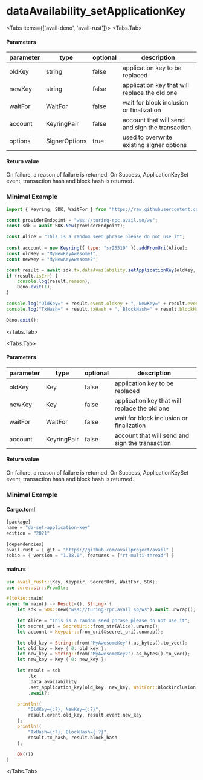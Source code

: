 
# dataAvailability_setApplicationKey

<Tabs items={['avail-deno', 'avail-rust']}>
<Tabs.Tab>

#### Parameters

| parameter | type          | optional | description                                     |
| --------- | ------------- | -------- | ----------------------------------------------- |
| oldKey    | string        | false    | application key to be replaced                  |
| newKey    | string        | false    | application key that will replace the old one   |
| waitFor   | WaitFor       | false    | wait for block inclusion or finalization        |
| account   | KeyringPair   | false    | account that will send and sign the transaction |
| options   | SignerOptions | true     | used to overwrite existing signer options       |

#### Return value

On failure, a reason of failure is returned. On Success, ApplicationKeySet event, transaction hash and block hash is returned.

### Minimal Example

```js
import { Keyring, SDK, WaitFor } from "https://raw.githubusercontent.com/availproject/avail/main/avail-deno/src/sdk.ts";

const providerEndpoint = "wss://turing-rpc.avail.so/ws";
const sdk = await SDK.New(providerEndpoint);

const Alice = "This is a random seed phrase please do not use it";
 
const account = new Keyring({ type: "sr25519" }).addFromUri(Alice);
const oldKey = "MyNewKeyAwesome1";
const newKey = "MyNewKeyAwesome2";

const result = await sdk.tx.dataAvailability.setApplicationKey(oldKey, newKey, WaitFor.BlockInclusion, account);
if (result.isErr) {
	console.log(result.reason);
	Deno.exit(1);
}

console.log("OldKey=" + result.event.oldKey + ", NewKey=" + result.event.newKey);
console.log("TxHash=" + result.txHash + ", BlockHash=" + result.blockHash);

Deno.exit();
```

</Tabs.Tab>

<Tabs.Tab>

#### Parameters

| parameter | type        | optional | description                                     |
| --------- | ----------- | -------- | ----------------------------------------------- |
| oldKey    | Key         | false    | application key to be replaced                  |
| newKey    | Key         | false    | application key that will replace the old one   |
| waitFor   | WaitFor     | false    | wait for block inclusion or finalization        |
| account   | KeyringPair | false    | account that will send and sign the transaction |

#### Return value

On failure, a reason of failure is returned. On Success, ApplicationKeySet event, transaction hash and block hash is returned.

### Minimal Example

#### Cargo.toml

```rust
[package]
name = "da-set-application-key"
edition = "2021"

[dependencies]
avail-rust = { git = "https://github.com/availproject/avail" }
tokio = { version = "1.38.0", features = ["rt-multi-thread"] }
```

#### main.rs

```rust
use avail_rust::{Key, Keypair, SecretUri, WaitFor, SDK};
use core::str::FromStr;

#[tokio::main]
async fn main() -> Result<(), String> {
	let sdk = SDK::new("wss://turing-rpc.avail.so/ws").await.unwrap();

	let Alice = "This is a random seed phrase please do not use it";
	let secret_uri = SecretUri::from_str(Alice).unwrap();
	let account = Keypair::from_uri(&secret_uri).unwrap();

	let old_key = String::from("MyAwesomeKey").as_bytes().to_vec();
	let old_key = Key { 0: old_key };
	let new_key = String::from("MyAwesomeKey2").as_bytes().to_vec();
	let new_key = Key { 0: new_key };

	let result = sdk
		.tx
		.data_availability
		.set_application_key(old_key, new_key, WaitFor::BlockInclusion, &account)
		.await?;

	println!(
		"OldKey={:?}, NewKey={:?}",
		result.event.old_key, result.event.new_key
	);
	println!(
		"TxHash={:?}, BlockHash={:?}",
		result.tx_hash, result.block_hash
	);

	Ok(())
}
```

</Tabs.Tab>
</Tabs>